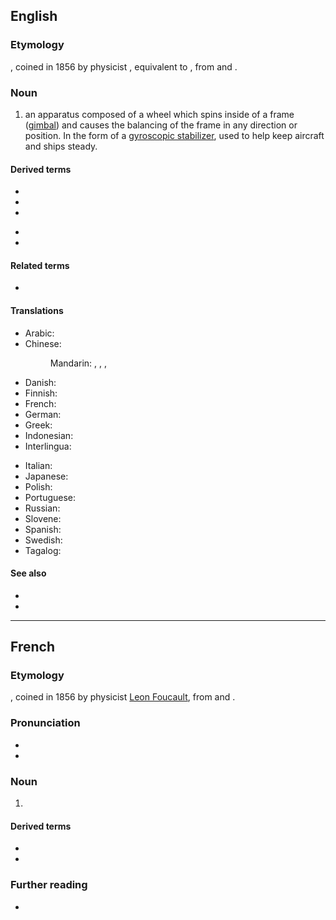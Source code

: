 ==English==

===Etymology===
{{bor|en|fr|gyroscope}}, coined in 1856 by physicist {{w|Leon Foucault}}, equivalent to {{confix|en|gyro|scope}}, from {{der|en|grc|γῦρος||circle}} and {{m|grc|σκοπός||watcher}}.

===Noun===
{{en-noun}}

# an apparatus composed of a wheel which spins inside of a frame ([[gimbal]]) and causes the balancing of the frame in any direction or position. In the form of a [[gyroscopic stabilizer]], used to help keep aircraft and ships steady.

====Derived terms====
{{rel-top|terms derived from gyroscope}}
* {{l|en|gyro}}
* {{l|en|gyrocompass}}
* {{l|en|gyroscopic}}
{{rel-mid}}
* {{l|en|gyroscopic stabilizer}}
* {{l|en|lasergyro}}
{{rel-bottom}}

====Related terms====
* {{l|en|gyroscopy}}

====Translations====
{{trans-top|apparatus}}
* Arabic: {{t-needed|ar}}
* Chinese:
*: Mandarin: {{t+|cmn|陀螺儀|sc=Hani}}, {{t+|cmn|陀螺仪|tr=tuóluóyí|sc=Hani}}, {{t+|cmn|迴轉儀|sc=Hani}}, {{t+|cmn|回转仪|tr=huízhuǎnyí|sc=Hani}}
* Danish: {{t|da|gyroskop|c}}
* Finnish: {{t|fi|gyroskooppi}}
* French: {{t+|fr|gyroscope|m}}
* German: {{t+|de|Gyroskop|n}}
* Greek: {{t+|el|γυροσκόπιο|n}}
* Indonesian: {{t+|id|giroskop}}
* Interlingua: {{t|ia|gyroscopio}}
{{trans-mid}}
* Italian: {{t+|it|giroscopio|m}}
* Japanese: {{t|ja|ジャイロスコープ|tr=jairosukōpu|sc=Jpan}}
* Polish: {{t+|pl|żyroskop|m}}
* Portuguese: {{t+|pt|giroscópio|m}}
* Russian: {{t+|ru|гироско́п|m}}
* Slovene: {{t|sl|žiroskop|m}}
* Spanish: {{t+|es|giroscopio|m}}
* Swedish: {{t|sv|gyroskop|n}}
* Tagalog: {{t|tl|halintigal}}
{{trans-bottom}}

====See also====
* {{pedialite|gyroscope}}
* {{l|en|INS}}

----

==French==

===Etymology===
{{confix|gyro|scope|lang=fr}}, coined in 1856 by physicist [[w:Leon Foucault|Leon Foucault]], from {{etyl|grc|fr}} {{m|grc|γῦρος||circle}} and {{m|grc|σκοπός||watcher}}.

===Pronunciation===
* {{IPA|/ʒi.ʁos.kop/|lang=fr}}
* {{audio|Fr-Paris--gyroscope.ogg|Audio (Paris)|lang=fr}}

===Noun===
{{fr-noun|m}}

# {{l|en|gyroscope}}

====Derived terms====
* {{l|fr|gyroscopique}}
* {{l|fr|gyroscopiquement}}

===Further reading===
* {{R:TLFi}}